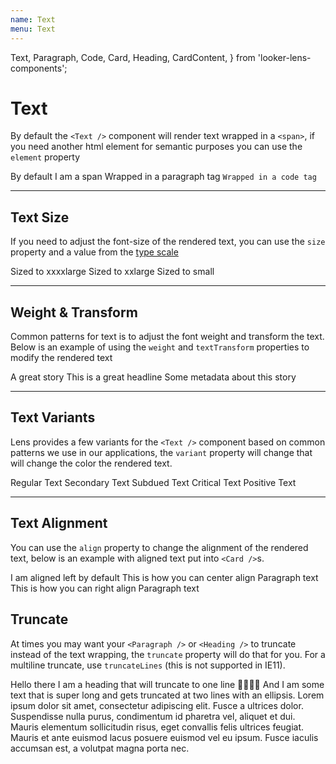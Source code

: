 ```yaml
---
name: Text
menu: Text
---
```


  Text,
  Paragraph,
  Code,
  Card,
  Heading,
  CardContent,
} from 'looker-lens-components';

# Text

By default the `<Text />` component will render text wrapped in a `<span>`, if you need another html element for semantic purposes you can use the `element` property

<Playground>
  <Text>By default I am a span</Text>
  <Paragraph>Wrapped in a paragraph tag</Paragraph>
  <Code>Wrapped in a code tag</Code>
</Playground>

---

## Text Size

If you need to adjust the font-size of the rendered text, you can use the `size` property and a value from the [type scale](/#!/Typography)

<Playground>
  <Text fontSize="xxxxlarge">Sized to xxxxlarge</Text>
  <Text fontSize="xxlarge">Sized to xxlarge</Text>
  <Text fontSize="small">Sized to small</Text>
</Playground>

---

## Weight & Transform

Common patterns for text is to adjust the font weight and transform the text. Below is an example of using the `weight` and `textTransform` properties to modify the rendered text

<Playground>
  <Text fontSize="small" textTransform="upper" fontWeight="semiBold">
    A great story
  </Text>
  <Text fontSize="xxxxlarge" fontWeight="light">
    This is a great headline
  </Text>
  <Text fontSize="small" textTransform="caps">
    Some metadata about this story
  </Text>
</Playground>

---

## Text Variants

Lens provides a few variants for the `<Text />` component based on common patterns we use in our applications, the `variant` property will change that will change the color the rendered text.

<Playground>
  <Text>Regular Text</Text>
  <Text variant="secondary">Secondary Text</Text>
  <Text variant="subdued">Subdued Text</Text>
  <Text variant="critical">Critical Text</Text>
  <Text variant="positive">Positive Text</Text>
</Playground>

---

## Text Alignment

You can use the `align` property to change the alignment of the rendered text, below is an example with aligned text put into `<Card />`s.

<Playground>
  <Card>
    <CardContent>
      <Paragraph> I am aligned left by default</Paragraph>
    </CardContent>
  </Card>
  <Card>
    <CardContent>
      <Paragraph align="center">
        This is how you can center align Paragraph text
      </Paragraph>
    </CardContent>
  </Card>
  <Card>
    <CardContent>
      <Paragraph align="right">
        This is how you can right align Paragraph text
      </Paragraph>
    </CardContent>
  </Card>
</Playground>

## Truncate

At times you may want your `<Paragraph />` or `<Heading />` to truncate instead of the text wrapping, the `truncate` property will do that for you. For a multiline truncate, use `truncateLines` (this is not supported in IE11).

<Playground>
  <div style={{ width: '40%' }}>
    <Heading truncate is="h2">
      Hello there I am a heading that will truncate to one line 🍕🥑🍪🥓
    </Heading>
    <Paragraph truncateLines={2}>
      And I am some text that is super long and gets truncated at two lines with
      an ellipsis. Lorem ipsum dolor sit amet, consectetur adipiscing elit.
      Fusce a ultrices dolor. Suspendisse nulla purus, condimentum id pharetra
      vel, aliquet et dui. Mauris elementum sollicitudin risus, eget convallis
      felis ultrices feugiat. Mauris et ante euismod lacus posuere euismod vel
      eu ipsum. Fusce iaculis accumsan est, a volutpat magna porta nec.
    </Paragraph>
  </div>
</Playground>
